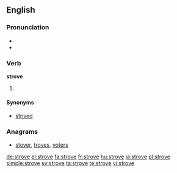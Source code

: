 ==English==

===Pronunciation===
* {{IPA|/ˈstɹɔʊv/}}
* {{rhymes|əʊv}}

===Verb===
'''strove'''

# {{simple past of|strive}}

====Synonyms====
* [[strived]]

===Anagrams===
* [[stover#English|stover]], [[troves#English|troves]], [[voters#English|voters]]

[[de:strove]]
[[el:strove]]
[[fa:strove]]
[[fr:strove]]
[[hu:strove]]
[[ja:strove]]
[[pl:strove]]
[[simple:strove]]
[[sv:strove]]
[[ta:strove]]
[[te:strove]]
[[vi:strove]]